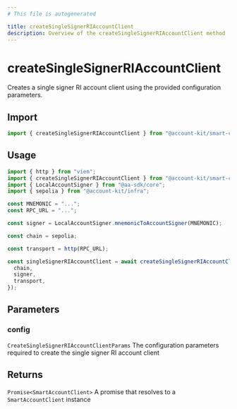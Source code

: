 ```yaml
---
# This file is autogenerated

title: createSingleSignerRIAccountClient
description: Overview of the createSingleSignerRIAccountClient method
---
```


# createSingleSignerRIAccountClient

Creates a single signer RI account client using the provided configuration parameters.

## Import

```ts
import { createSingleSignerRIAccountClient } from "@account-kit/smart-contracts";
```

## Usage

```ts
import { http } from "viem";
import { createSingleSignerRIAccountClient } from "@account-kit/smart-contracts";
import { LocalAccountSigner } from "@aa-sdk/core";
import { sepolia } from "@account-kit/infra";

const MNEMONIC = "...";
const RPC_URL = "...";

const signer = LocalAccountSigner.mnemonicToAccountSigner(MNEMONIC);

const chain = sepolia;

const transport = http(RPC_URL);

const singleSignerRIAccountClient = await createSingleSignerRIAccountClient({
  chain,
  signer,
  transport,
});
```

## Parameters

### config

`CreateSingleSignerRIAccountClientParams`
The configuration parameters required to create the single signer RI account client

## Returns

`Promise<SmartAccountClient>`
A promise that resolves to a `SmartAccountClient` instance
